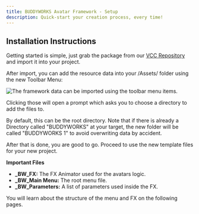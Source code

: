 ```yaml
---
title: BUDDYWORKS Avatar Framework - Setup
description: Quick-start your creation process, every time!
---
```


## Installation Instructions
Getting started is simple, just grab the package from our <a href="https://repo.buddyworks.wtf">VCC Repository</a> and import it into your project.  

After import, you can add the resource data into your /Assets/ folder using the new Toolbar Menu:  

![The framework data can be imported using the toolbar menu items.](./img/001.webp)  

Clicking those will open a prompt which asks you to choose a directory to add the files to.  

By default, this can be the root directory. Note that if there is already a Directory called "BUDDYWORKS" at your target, the new folder will be called "BUDDYWORKS 1" to avoid overwriting data by accident.

After that is done, you are good to go. Proceed to use the new template files for your new project.

**Important Files**
- **\_BW_FX:** The FX Animator used for the avatars logic.
- **\_BW_Main Menu:** The root menu file.
- **\_BW_Parameters:** A list of parameters used inside the FX.

You will learn about the structure of the menu and FX on the following pages.